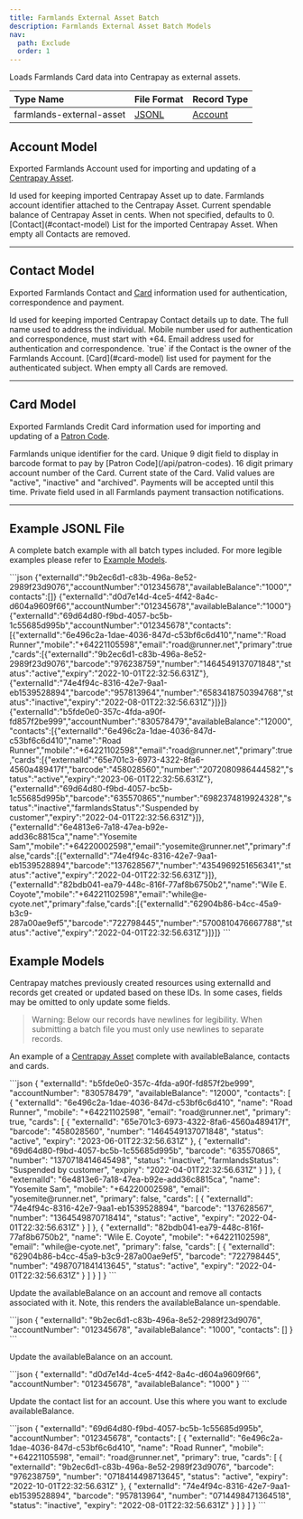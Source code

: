 ```yaml
---
title: Farmlands External Asset Batch
description: Farmlands External Asset Batch Models
nav:
  path: Exclude
  order: 1
---
```


Loads Farmlands Card data into Centrapay as external assets.

|        Type Name         |           File Format           |        Record Type        |
| :----------------------- | :------------------------------ | :------------------------ |
| farmlands-external-asset | [JSONL](https://jsonlines.org/) | [Account](#account-model) |


## Account Model

Exported Farmlands Account used for importing and updating of a [Centrapay Asset](/api/assets/).

<Properties>
  <Property name="externalId" type="string">
    Id used for keeping imported Centrapay Asset up to date.
  </Property>

  <Property name="accountNumber" type="string">
    Farmlands account identifier attached to the Centrapay Asset.
  </Property>

  <Property name="availableBalance" type="bignumber">
    Current spendable balance of Centrapay Asset in cents. When not specified, defaults to 0.
  </Property>

  <Property name="contacts" type="array">
    [Contact](#contact-model) List for the imported Centrapay Asset. When empty all Contacts are removed.
  </Property>
</Properties>

---

## Contact Model

Exported Farmlands Contact and [Card](#card-model) information used for authentication, correspondence and payment.

<Properties>
  <Property name="externalId" type="string">
    Id used for keeping imported Centrapay Contact details up to date.
  </Property>

  <Property name="name" type="string">
    The full name used to address the individual.
  </Property>

  <Property name="mobile" type="phonenumber">
    Mobile number used for authentication and correspondence, must start with +64.
  </Property>

  <Property name="email" type="string">
    Email address used for authentication and correspondence.
  </Property>

  <Property name="primary" type="boolean">
    `true` if the Contact is the owner of the Farmlands Account.
  </Property>

  <Property name="cards" type="array">
    [Card](#card-model) list used for payment for the authenticated subject. When empty all Cards are removed.
  </Property>
</Properties>

---

## Card Model

Exported Farmlands Credit Card information used for importing and updating of a [Patron Code](/api/patron-codes).

<Properties>
  <Property name="externalId" type="string">
    Farmlands unique identifier for the card.
  </Property>

  <Property name="barcode" type="bignumber">
    Unique 9 digit field to display in barcode format to pay by [Patron Code](/api/patron-codes).
  </Property>

  <Property name="number" type="PAN">
    16 digit primary account number of the Card.
  </Property>

  <Property name="status" type="string">
    Current state of the Card. Valid values are "active", "inactive" and "archived".
  </Property>

  <Property name="expiry" type="timestamp">
    Payments will be accepted until this time.
  </Property>

  <Property name="farmlandsStatus" type="string">
    Private field used in all Farmlands payment transaction notifications.
  </Property>
</Properties>

---

## Example JSONL File

A complete batch example with all batch types included. For more legible examples please refer to [Example Models](#example-models).

<CodePanel title="Example JSONL">
  ```json
  {"externalId":"9b2ec6d1-c83b-496a-8e52-2989f23d9076","accountNumber":"012345678","availableBalance":"1000","contacts":[]}
  {"externalId":"d0d7e14d-4ce5-4f42-8a4c-d604a9609f66","accountNumber":"012345678","availableBalance":"1000"}
  {"externalId":"69d64d80-f9bd-4057-bc5b-1c55685d995b","accountNumber":"012345678","contacts":[{"externalId":"6e496c2a-1dae-4036-847d-c53bf6c6d410","name":"Road Runner","mobile":"+64221105598","email":"road@runner.net","primary":true,"cards":[{"externalId":"9b2ec6d1-c83b-496a-8e52-2989f23d9076","barcode":"976238759","number":"1464549137071848","status":"active","expiry":"2022-10-01T22:32:56.631Z"},{"externalId":"74e4f94c-8316-42e7-9aa1-eb1539528894","barcode":"957813964","number":"6583418750394768","status":"inactive","expiry":"2022-08-01T22:32:56.631Z"}]}]}
  {"externalId":"b5fde0e0-357c-4fda-a90f-fd857f2be999","accountNumber":"830578479","availableBalance":"12000","contacts":[{"externalId":"6e496c2a-1dae-4036-847d-c53bf6c6d410","name":"Road Runner","mobile":"+64221102598","email":"road@runner.net","primary":true,"cards":[{"externalId":"65e701c3-6973-4322-8fa6-4560a489417f","barcode":"458028560","number":"2072080986444582","status":"active","expiry":"2023-06-01T22:32:56.631Z"},{"externalId":"69d64d80-f9bd-4057-bc5b-1c55685d995b","barcode":"635570865","number":"6982374819924328","status":"inactive","farmlandsStatus":"Suspended by customer","expiry":"2022-04-01T22:32:56.631Z"}]},{"externalId":"6e4813e6-7a18-47ea-b92e-add36c8815ca","name":"Yosemite Sam","mobile":"+64220002598","email":"yosemite@runner.net","primary":false,"cards":[{"externalId":"74e4f94c-8316-42e7-9aa1-eb1539528894","barcode":"137628567","number":"4354969251656341","status":"active","expiry":"2022-04-01T22:32:56.631Z"}]},{"externalId":"82bdb041-ea79-448c-816f-77af8b6750b2","name":"Wile E. Coyote","mobile":"+64221102598","email":"while@e-cyote.net","primary":false,"cards":[{"externalId":"62904b86-b4cc-45a9-b3c9-287a00ae9ef5","barcode":"722798445","number":"5700810476667788","status":"active","expiry":"2022-04-01T22:32:56.631Z"}]}]}
  ```
</CodePanel>

## Example Models

Centrapay matches previously created resources using externalId and records get created or updated based on these IDs. In some cases, fields may be omitted to only update some fields.

> Warning: Below our records have newlines for legibility. When submitting a batch file you must only use newlines to separate records.

An example of a [Centrapay Asset](/api/assets) complete with availableBalance, contacts and cards.

<CodePanel title="Example Centrapay Asset">
  ```json
  {
    "externalId": "b5fde0e0-357c-4fda-a90f-fd857f2be999",
    "accountNumber": "830578479",
    "availableBalance": "12000",
    "contacts": [
      {
        "externalId": "6e496c2a-1dae-4036-847d-c53bf6c6d410",
        "name": "Road Runner",
        "mobile": "+64221102598",
        "email": "road@runner.net",
        "primary": true,
        "cards": [
          {
            "externalId": "65e701c3-6973-4322-8fa6-4560a489417f",
            "barcode": "458028560",
            "number": "1464549137071848",
            "status": "active",
            "expiry": "2023-06-01T22:32:56.631Z"
          },
          {
            "externalId": "69d64d80-f9bd-4057-bc5b-1c55685d995b",
            "barcode": "635570865",
            "number": "1370718414645498",
            "status": "inactive",
            "farmlandsStatus": "Suspended by customer",
            "expiry": "2022-04-01T22:32:56.631Z"
          }
        ]
      },
      {
        "externalId": "6e4813e6-7a18-47ea-b92e-add36c8815ca",
        "name": "Yosemite Sam",
        "mobile": "+64220002598",
        "email": "yosemite@runner.net",
        "primary": false,
        "cards": [
          {
            "externalId": "74e4f94c-8316-42e7-9aa1-eb1539528894",
            "barcode": "137628567",
            "number": "1364549870718414",
            "status": "active",
            "expiry": "2022-04-01T22:32:56.631Z"
          }
        ]
      },
      {
        "externalId": "82bdb041-ea79-448c-816f-77af8b6750b2",
        "name": "Wile E. Coyote",
        "mobile": "+64221102598",
        "email": "while@e-cyote.net",
        "primary": false,
        "cards": [
          {
            "externalId": "62904b86-b4cc-45a9-b3c9-287a00ae9ef5",
            "barcode": "722798445",
            "number": "4987071841413645",
            "status": "active",
            "expiry": "2022-04-01T22:32:56.631Z"
          }
        ]
      }
    ]
  }
  ```
</CodePanel>


Update the availableBalance on an account and remove all contacts associated with it. Note, this renders the availableBalance un-spendable.

<CodePanel title="Example Centrapay Asset">
  ```json
  {
    "externalId": "9b2ec6d1-c83b-496a-8e52-2989f23d9076",
    "accountNumber": "012345678",
    "availableBalance": "1000",
    "contacts": []
  }
  ```
</CodePanel>

Update the availableBalance on an account.

<CodePanel title="Example Centrapay Asset">
  ```json
  {
    "externalId": "d0d7e14d-4ce5-4f42-8a4c-d604a9609f66",
    "accountNumber": "012345678",
    "availableBalance": "1000"
  }
  ```
</CodePanel>

Update the contact list for an account. Use this where you want to exclude availableBalance.

<CodePanel title="Example Centrapay Asset">
  ```json
  {
    "externalId": "69d64d80-f9bd-4057-bc5b-1c55685d995b",
    "accountNumber": "012345678",
    "contacts": [
      {
        "externalId": "6e496c2a-1dae-4036-847d-c53bf6c6d410",
        "name": "Road Runner",
        "mobile": "+64221105598",
        "email": "road@runner.net",
        "primary": true,
        "cards": [
          {
            "externalId": "9b2ec6d1-c83b-496a-8e52-2989f23d9076",
            "barcode": "976238759",
            "number": "0718414498713645",
            "status": "active",
            "expiry": "2022-10-01T22:32:56.631Z"
          },
          {
            "externalId": "74e4f94c-8316-42e7-9aa1-eb1539528894",
            "barcode": "957813964",
            "number": "0714498471364518",
            "status": "inactive",
            "expiry": "2022-08-01T22:32:56.631Z"
          }
        ]
      }
    ]
  }
  ```
</CodePanel>
